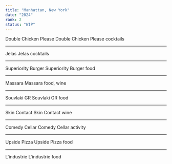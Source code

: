 ```yaml
---
title: "Manhattan, New York"
date: "2024"
rank: 2
status: "WIP"
---
```


Double Chicken Please
Double Chicken Please
cocktails

---

Jelas
Jelas
cocktails

---

Superiority Burger
Superiority Burger
food

---

Massara
Massara
food, wine

---

Souvlaki GR
Souvlaki GR
food

---

Skin Contact
Skin Contact
wine

---

Comedy Cellar
Comedy Cellar
activity

---

Upside Pizza
Upside Pizza
food

---

L'industrie 
L'industrie 
food